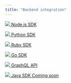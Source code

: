 ```yaml
---
title: "Backend integration"
---
```


[ ![](/images/d96f126-Node.js_logo.svg)  Node.js SDK ](nodejs-sdk) 

  
[ ![](/images/7469835-python-original.png)  Python SDK ](python-sdk) 

  
[ ![](/images/9705d6b-ruby-original.png)  Ruby SDK ](ruby-sdk) 

  
[ ![](/images/ccb79d0-go-original-wordmark.png)  Go SDK ](go-sdk) 

  
[ ![](/images/e088aed-image.png)  GraphQL API ](graphql-api) 

  
[ ![](/images/826cbad-java-original.png)  Java SDK Coming soon ](#) 